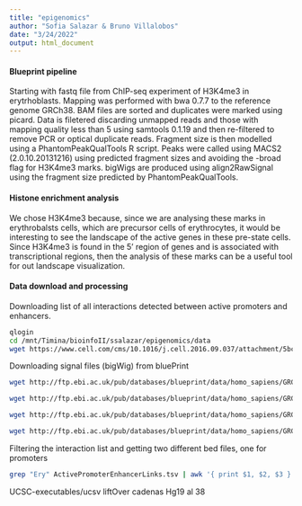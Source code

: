 ```yaml
---
title: "epigenomics"
author: "Sofia Salazar & Bruno Villalobos"
date: "3/24/2022"
output: html_document
---
```


#### Blueprint pipeline

Starting with fastq file from ChIP-seq experiment of H3K4me3 in erytrhoblasts. Mapping was performed with bwa 0.7.7 to the reference genome GRCh38. BAM files are sorted and duplicates were marked using picard. Data is filetered discarding unmapped reads and those with mapping quality less than 5 using samtools 0.1.19 and then re-filtered to remove PCR or optical duplicate reads. Fragment size is then modelled using a PhantomPeakQualTools R script. Peaks were called using MACS2 (2.0.10.20131216) using predicted fragment sizes and avoiding the -broad flag for H3K4me3 marks. bigWigs are produced using align2RawSignal using the fragment size predicted by PhantomPeakQualTools.

#### Histone enrichment analysis

We chose H3K4me3 because, since we are analysing these marks in erythrobalsts cells, which are precursor cells of erythrocytes, it would be interesting to see the landscape of the active genes in these pre-state cells. Since H3K4me3 is found in the 5' region of genes and is associated with transcriptional regions, then the analysis of these marks can be a useful tool for out landscape visualization.

#### Data download and processing

Downloading list of all interactions detected between active promoters and enhancers.

```bash
qlogin
cd /mnt/Timina/bioinfoII/ssalazar/epigenomics/data
wget https://www.cell.com/cms/10.1016/j.cell.2016.09.037/attachment/5bc79f6f-1b69-4192-8cb8-4247cc2e0f39/mmc4.zip
```


Downloading signal files (bigWig) from bluePrint
```bash
wget http://ftp.ebi.ac.uk/pub/databases/blueprint/data/homo_sapiens/GRCh38/cord_blood/S002R5/erythroblast/ChIP-Seq/NCMLS/S002R5H1.ERX300721.H3K4me3.bwa.GRCh38.20150528.bw

wget http://ftp.ebi.ac.uk/pub/databases/blueprint/data/homo_sapiens/GRCh38/cord_blood/S002S3/erythroblast/ChIP-Seq/NCMLS/S002S3H1.ERX300734.H3K4me3.bwa.GRCh38.20150528.bw

wget http://ftp.ebi.ac.uk/pub/databases/blueprint/data/homo_sapiens/GRCh38/cord_blood/S002R5/erythroblast/ChIP-Seq/NCMLS/S002R5H1.ERX337057.Input.bwa.GRCh38.20150528.bw

wget http://ftp.ebi.ac.uk/pub/databases/blueprint/data/homo_sapiens/GRCh38/cord_blood/S002S3/erythroblast/ChIP-Seq/NCMLS/S002S3H1.ERX337056.Input.bwa.GRCh38.20150528.bw
```

Filtering the interaction list and getting two different bed files, one for promoters 
```bash
grep "Ery" ActivePromoterEnhancerLinks.tsv | awk '{ print $1, $2, $3 }' | sed -e 's/ /\t/g' > promoters2Ery.bed


```


UCSC-executables/ucsv
liftOver
cadenas Hg19 al 38


